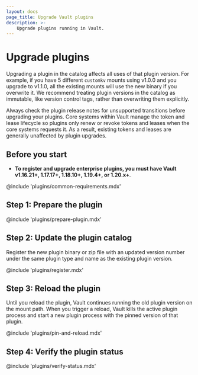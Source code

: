 ```yaml
---
layout: docs
page_title: Upgrade Vault plugins
description: >-
    Upgrade plugins running in Vault.
---
```


# Upgrade plugins

Upgrading a plugin in the catalog affects all uses of that plugin version. For
example, if you have 5 different `customkv` mounts using v1.0.0 and you upgrade
to v1.1.0, all the existing mounts will use the new binary if you overwrite it.
We recommend treating plugin versions in the catalog as immutable, like version
control tags, rather than overwriting them explicitly.

Always check the plugin release notes for unsupported transitions before
upgrading your plugins. Core systems within Vault manage the token and lease
lifecycle so plugins only renew or revoke tokens and leases when the core
systems requests it. As a result, existing tokens and leases are generally
unaffected by plugin upgrades.


## Before you start

- **To register and upgrade enterprise plugins, you must have Vault v1.16.21+, 1.17.17+,
  1.18.10+, 1.19.4+, or 1.20.x+**.

@include 'plugins/common-requirements.mdx'

## Step 1: Prepare the plugin

@include 'plugins/prepare-plugin.mdx'


## Step 2: Update the plugin catalog

Register the new plugin binary or zip file with an updated version number under
the same plugin type and name as the existing plugin version.

@include 'plugins/register.mdx'


## Step 3: Reload the plugin

Until you reload the plugin, Vault continues running the old plugin version on
the mount path. When you trigger a reload, Vault kills the active plugin process
and start a new plugin process with the pinned version of that plugin.

@include 'plugins/pin-and-reload.mdx'


## Step 4: Verify the plugin status

@include 'plugins/verify-status.mdx'
